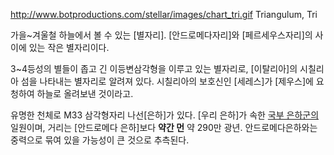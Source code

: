 http://www.botproductions.com/stellar/images/chart_tri.gif
Triangulum, Tri

가을~겨울철 하늘에서 볼 수 있는 [별자리]. [안드로메다자리]와 [페르세우스자리]의 사이에 있는 작은 별자리이다.

3~4등성의 별들이 좁고 긴 이등변삼각형을 이루고 있는 별자리로, [이탈리아]의 시칠리아 섬을 나타내는 별자리로 알려져 있다. 시칠리아의 보호신인 [세레스]가 [제우스]에 요청하여 하늘로 올려보낸 것이라고.

유명한 천체로 M33 삼각형자리 나선[은하]가 있다. [우리 은하]가 속한 [[국부 은하군]]의 일원이며, 거리는 [안드로메다 은하]보다 '''약간 먼''' 약 290만 광년. 안드로메다은하와는 중력으로 묶여 있을 가능성이 큰 것으로 추측된다.
